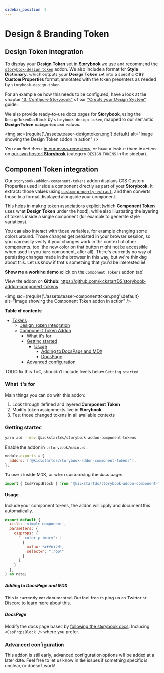 ```yaml
---
sidebar_position: 2
---
```


# Design & Branding Token

## Design Token Integration

To display your **Design Token** set in **Storybook** we use and recommend the [`storybook-design-token`](https://github.com/UX-and-I/storybook-design-token) addon. We also include a format for **Style Dictionary**, which outputs your **Design Token** set into a specific **CSS Custom Properties** format, annotated with the token presenters as needed by `storybook-design-token`.

For an example on how this needs to be configured, have a look at the chapter ["3. Configure Storybook"](../../guides/create/storybook.mdx#design-token-integration) of our ["Create your Design System"](../../guides/create/index.md) guide.

We also provide ready-to-use docs pages for **Storybook**, using the `DesignTokenDocBlock` by `storybook-design-token`, mapped to our semantic **Design Token** categories and values.

<img
  src={require('./assets/teaser-designtoken.png').default}
  alt="Image showing the Design Token addon in action"
/>

You can find those [in our mono-repository](https://github.com/kickstartDS/kickstartDS/tree/feature/docs/packages/components/core/source/design-tokens), or have a look at them in action on [our own hosted **Storybook**](https://www.kickstartds.com/storybook/?path=/story/design-tokens-colors--page) (category `DESIGN TOKENS` in the sidebar).

## Component Token integration

Our `storybook-adddon-component-tokens` addon displays CSS Custom Properties used inside a component directly as part of your **Storybook**. It extracts those values using [`custom-property-extract`](https://github.com/Dschungelabenteuer/custom-property-extract), and then converts those to a format displayed alongside your component.

This helps in making token associations explicit (which **Component Token** uses what **Design Token** under the hood), while also illustrating the layering of tokens inside a single component (for example to generate style variations).

You can also interact with those variables, for example changing some colors around. Those changes get persisted in your browser session, so you can easily verify if your changes work in the context of other components, too (the new color on that button might not be accessible when used in you `Hero` component, after all). There's currently no way of persisting changes made in the browser in this way, but we're thinking about this. Let us know if that's something that you'd be interested in!

**[Show me a working demo](https://www.kickstartds.com/storybook/?path=/story/base-content-box--image)** (click on the `Component Tokens` addon tab)

View the addon on **Github**: https://github.com/kickstartDS/storybook-addon-component-tokens

<img
  src={require('./assets/teaser-componenttoken.png').default}
  alt="Image showing the Component Token addon in action"
/>

**Table of contents:**

- [Tokens](#tokens)
  - [Design Token Integration](#design-token-integration)
  - [Component Token Addon](#component-token-addon)
    - [What it's for](#what-its-for)
    - [Getting started](#getting-started)
      - [Usage](#usage)
        - [Adding to DocsPage and MDX](#adding-to-docspage-and-mdx)
        - [DocsPage](#docspage)
    - [Advanced configuration](#advanced-configuration)

TODO fix this ToC, shouldn't include levels below `Getting started`

### What it's for

Main things you can do with this addon:

1. Look through defined and layered **Component Token**
2. Modify token assignments live in **Storybook**
3. Test those changed tokens in all available contexts

### Getting started

```sh
yarn add --dev @kickstartds/storybook-addon-component-tokens
```

Enable the addon in [`.storybook/main.js`](https://storybook.js.org/docs/react/configure/overview#configure-your-storybook-project):

```js
module.exports = {
  addons: ['@kickstartds/storybook-addon-component-tokens'],
};
```

To use it inside MDX, or when customising the docs page:

```js
import { CssPropsBlock } from '@kickstartds/storybook-addon-component-tokens';
```

#### Usage

Include your component tokens, the addon will apply and document this automatically.

```jsx
export default {
  title: "Simple Component",
  parameters: {
    cssprops: {
      "--color-primary": [
        {
          value: "#ff017d",
          selector: ":root"
        }
      ]
    }
  },
} as Meta;
```

##### Adding to DocsPage and MDX

This is currently not documented. But feel free to ping us on Twitter or Discord to learn more about this.

##### DocsPage

Modify the docs page based by [following the storybook docs](https://storybook.js.org/docs/react/writing-docs/docs-page#remixing-docspage-using-doc-blocks). Including `<CssPropsBlock />` where you prefer.

### Advanced configuration

This addon is still early, advanced configuration options will be added at a later date. Feel free to let us know in the issues if something specific is unclear, or doesn't work!
